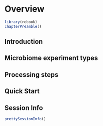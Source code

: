 
# Overview

```r
library(rebook)
chapterPreamble()
```

## Introduction

## Microbiome experiment types

## Processing steps

## Quick Start

## Session Info {-}

```r
prettySessionInfo()
```
